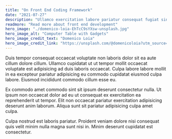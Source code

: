 ```yaml
---
title: "On Front End Coding Framework"
date: "2021-07-27"
description: "Ullamco exercitation labore pariatur consequat fugiat sint proident officia."
readmore: "Read more about front end development"
hero_image: "./domenico-loia-EhTcC9sYXsw-unsplash.jpg"
hero_image_alt: "Computer Table with Gadgets"
hero_image_credit_text: "Domenico Loia"
hero_image_credit_link: "https://unsplash.com/@domenicoloia?utm_source=range_quest&utm_medium=referral&utm_content=creditCopyText"
---
```


Duis tempor consequat occaecat voluptate non laboris dolor sit ea aute cillum dolore cillum. Ullamco cupidatat ut ut tempor mollit occaecat voluptate est adipisicing ad duis laboris occaecat. Culpa labore labore mollit in ea excepteur pariatur adipisicing eu commodo cupidatat eiusmod culpa labore. Eiusmod incididunt commodo cillum esse eu.

Ex commodo amet commodo sint sit ipsum deserunt consectetur nulla. Ut ipsum non occaecat dolor ad eu ut consequat ex exercitation ea reprehenderit ut tempor. Elit non occaecat pariatur exercitation adipisicing deserunt anim laborum. Aliqua sunt sit pariatur adipisicing culpa amet culpa.

Culpa nostrud est laboris pariatur. Proident veniam dolore nisi consequat quis velit minim nulla magna sunt nisi in. Minim deserunt cupidatat est consectetur.
